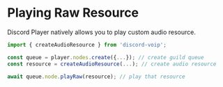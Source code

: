 # Playing Raw Resource

Discord Player natively allows you to play custom audio resource.

```js
import { createAudioResource } from 'discord-voip';

const queue = player.nodes.create({...}); // create guild queue
const resource = createAudioResource(...); // create audio resource

await queue.node.playRaw(resource); // play that resource
```
